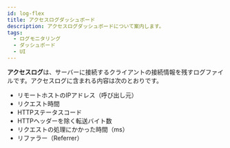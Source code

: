 ```yaml
---
id: log-flex
title: アクセスログダッシュボード
description: アクセスログダッシュボードについて案内します。
tags:
  - ログモニタリング
  - ダッシュボード
  - UI
---
```


<!-- 현재 11번가 전용이라 제외 -->

**アクセスログ**は、サーバーに接続するクライアントの接続情報を残すログファイルです。アクセスログに含まれる内容は次のとおりです。 

-   リモートホストのIPアドレス（呼び出し元）
-   リクエスト時間
-   HTTPステータスコード
-   HTTPヘッダーを除く転送バイト数
-   リクエストの処理にかかった時間（ms）
-   リファラー（Referrer）
